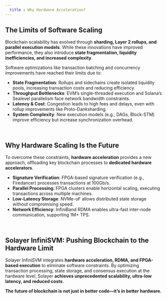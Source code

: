 ```yaml
---
  title : Why Hardware Acceleration?
---
```


## **The Limits of Software Scaling**
Blockchain scalability has evolved through **sharding, Layer 2 rollups, and parallel execution models**. While these innovations have improved performance, they also introduce **state fragmentation, liquidity inefficiencies, and increased complexity**.  

Software optimizations like transaction batching and concurrency improvements have reached their limits due to:  

- **State Fragmentation**: Rollups and sidechains create isolated liquidity pools, increasing transaction costs and reducing efficiency.  
- **Throughput Bottlenecks**: EVM’s single-threaded execution and Solana’s Sealevel parallelism face network bandwidth constraints.  
- **Latency & Cost**: Congestion leads to high fees and delays, even with rollup improvements like Proto-Danksharding.  
- **System Complexity**: New execution models (e.g., DAGs, Block-STM) improve efficiency but increase synchronization overhead.  

<br/>

## **Why Hardware Scaling Is the Future**
To overcome these constraints, **hardware acceleration** provides a new approach, offloading key blockchain processes to **dedicated hardware accelerators**.

- **Signature Verification**: FPGA-based signature verification (e.g., Firedancer) processes transactions at 100Gb/s.  
- **Parallel Processing**: FPGA clusters enable horizontal scaling, executing transactions across multiple machines.  
- **Low-Latency Storage**: NVMe-oF allows distributed state storage without compromising speed.  
- **Network Efficiency**: InfiniBand RDMA enables ultra-fast inter-node communication, supporting 1M+ TPS.  

<br/>

## **Solayer InfiniSVM: Pushing Blockchain to the Hardware Limit**
Solayer InfiniSVM integrates **hardware acceleration, RDMA, and FPGA-based execution** to eliminate software constraints. By optimizing transaction processing, state storage, and consensus execution at the hardware level, Solayer **achieves unprecedented scalability, ultra-low latency, and reduced costs**.

**The future of blockchain is not just in better code—it’s in better hardware.**
